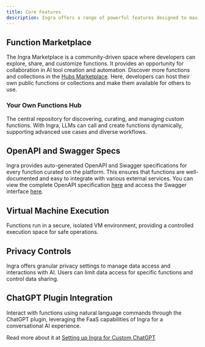```yaml
---
title: Core Features
description: Ingra offers a range of powerful features designed to maximize efficiency and flexibility for AI-driven automation.
---
```


## Function Marketplace

The Ingra Marketplace is a community-driven space where developers can explore, share, and customize functions. It provides an opportunity for collaboration in AI tool creation and automation. Discover more functions and collections in the [Hubs Marketplace]({CONST.HUBS_MARKETPLACE_URL}). Here, developers can host their own public functions or collections and make them available for others to use.

### Your Own Functions Hub

The central repository for discovering, curating, and managing custom functions. With Ingra, LLMs can call and create functions dynamically, supporting advanced use cases and diverse workflows.

## OpenAPI and Swagger Specs

Ingra provides auto-generated OpenAPI and Swagger specifications for every function curated on the platform. This ensures that functions are well-documented and easy to integrate with various external services. You can view the complete OpenAPI specification [here]({CONST.HUBS_OPENAPI_URL}) and access the Swagger interface [here]({CONST.HUBS_SWAGGER_URL}).

## Virtual Machine Execution

Functions run in a secure, isolated VM environment, providing a controlled execution space for safe operations.

## Privacy Controls

Ingra offers granular privacy settings to manage data access and interactions with AI. Users can limit data access for specific functions and control data sharing.

## ChatGPT Plugin Integration

Interact with functions using natural language commands through the ChatGPT plugin, leveraging the FaaS capabilities of Ingra for a conversational AI experience.

Read more about it at [Setting up Ingra for Custom ChatGPT](/docs/getting-started/quick-start-guide/chatgpt-setup)

